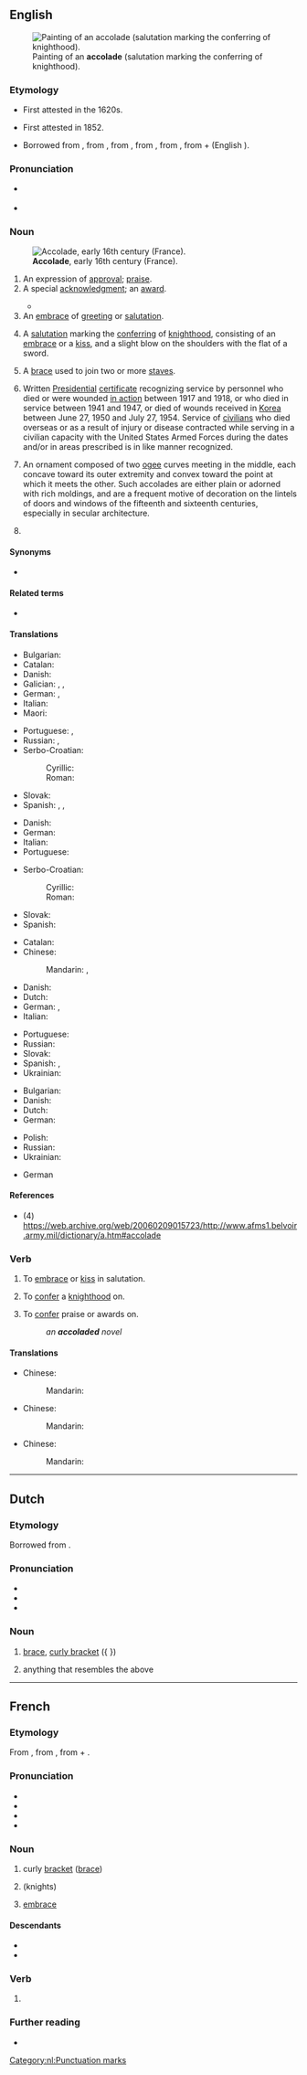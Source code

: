 ==English==
{{wikipedia|dab=accolade}}
[[File:Edmund_blair_leighton_accolade.jpg|thumb|upright|Painting of an '''accolade''' (salutation marking the conferring of knighthood).]]

===Etymology===
{{root|en|ine-pro|*kʷel-}}
* First attested in the 1620s.
* {{sense|award|praise}} First attested in 1852.
* Borrowed from {{bor|en|fr|accolade}}, from {{der|en|oc|acolada||an embrace}}, from {{m|oc|acolar||to embrace}}, from {{der|en|it|accollato}}, from {{der|en|VL.|accolare|accolāre|to hug around the neck}}, from {{der|en|la|ad-}} + {{m|la|collum||neck}} (English {{m|en|collar}}).

===Pronunciation===
* {{a|RP|US}} {{IPA|en|/ˈæk.ə.ˌleɪd/|/ˌæk.ə.ˈlɑd/}}
* {{audio|en|LL-Q1860 (eng)-Vealhurl-accolade.wav|Audio (UK)}}

===Noun===
{{en-noun}}
[[File:Image from page 061 of The Century dictionary and cyclopedia (1897) (14598482188).jpg|thumb|upright|'''Accolade''', early 16th century (France).]]

# An expression of [[approval]]; [[praise]].
# A special [[acknowledgment]]; an [[award]].
#: {{ux|en|This film is likely to pick up major '''accolades'''.}}
#* {{quote-journal
|en
|date=22 May 2016
|author=Phil McNulty
|title=Crystal Palace 1-2 Manchester United
|work=BBC
|url=http://www.bbc.com/sport/football/36292265
|page=
|passage=Rooney led Manchester United up the Wembley steps to collect the FA Cup and add a missing medal to his collection - a richly deserved '''accolade'''.}}
# An [[embrace]] of [[greeting]] or [[salutation]].
# {{lb|en|historical}} A [[salutation]] marking the [[conferring]] of [[knighthood]], consisting of an [[embrace]] or a [[kiss]], and a slight blow on the shoulders with the flat of a sword.
# {{lb|en|music}} A [[brace]] used to join two or more [[staves]].
# {{lb|en|US|military}} Written [[presidential|Presidential]] [[certificate]] recognizing service by personnel who died or were wounded [[in action]] between 1917 and 1918, or who died in service between 1941 and 1947, or died of wounds received in [[Korea]] between June 27, 1950 and July 27, 1954. Service of [[civilian]]s who died overseas or as a result of injury or disease contracted while serving in a civilian capacity with the United States Armed Forces during the dates and/or in areas prescribed is in like manner recognized.
# {{lb|en|architecture}} An ornament composed of two [[ogee]] curves meeting in the middle, each concave toward its outer extremity and convex toward the point at which it meets the other. Such accolades are either plain or adorned with rich moldings, and are a frequent motive of decoration on the lintels of doors and windows of the fifteenth and sixteenth centuries, especially in secular architecture.
# {{synonym of|en|curly bracket}}

====Synonyms====
* {{sense|expression of approval or praise}} {{l|en|panegyric}}

====Related terms====
* {{l|en|collar}}

====Translations====
{{trans-top|an expression of approval; praise}}
* Bulgarian: {{t+|bg|възхвала|f}}
* Catalan: {{t|ca|elogi|m}}
* Danish: {{t|da|akkolade|c}}
* Galician: {{t|gl|alaudo|m}}, {{t|gl|gabanza|f}}, {{t|gl|louvor|m}}
* German: {{t+|de|Anerkennung|f}}, {{t+|de|Lob|n}}
* Italian: {{t+|it|elogio|m}}
* Maori: {{t|mi|whakamanahau}}
{{trans-mid}}
* Portuguese: {{t+|pt|elogio|m}}, {{t+|pt|louvor|m}}
* Russian: {{t+|ru|похвала́|f}}, {{t+|ru|панеги́рик|m}}
* Serbo-Croatian:
*: Cyrillic: {{t|sh|по̏хвала}}
*: Roman: {{t+|sh|pȍhvala|f}}
* Slovak: {{t|sk|ovácie|f}}
* Spanish: {{t+|es|elogio|m}}, {{t|es|espaldarazo}}, {{t+|es|loor|m}}
{{trans-bottom}}

{{trans-top|a special acknowledgment; an award}}
* Danish: {{t|da|akkolade|c}}
* German: {{t+|de|Auszeichnung|f}}
* Italian: {{t+|it|riconoscimento|m}}
* Portuguese: {{t+|pt|reconhecimento|m}}
{{trans-mid}}
* Serbo-Croatian:
*: Cyrillic: {{t|sh|призна́ње|n}}
*: Roman: {{t+|sh|priznánje|n}}
* Slovak: {{t|sk|ocenenie|n}}
* Spanish: {{t+|es|galardón|f}}
{{trans-bottom}}

{{trans-top|a salutation marking the conferring of knighthood}}
* Catalan: {{t+|ca|bescollada|f}}
* Chinese:
*: Mandarin: {{t|cmn|剑面击肩礼}}, {{t|cmn|授予骑士称号}}
* Danish: {{t|da|akkolade|c}}
* Dutch: {{t+|nl|accolade|f}}
* German: {{t+|de|Ritterschlag|m}}, {{t+|de|Akkolade|f}}
* Italian: {{t+|it|ordinazione|f}}
{{trans-mid}}
* Portuguese: {{t|pt|acolada|f}}
* Russian: {{t+|ru|аккола́да|f}}
* Slovak: {{t|sk|pasovanie}}
* Spanish: {{t+|es|acolada|f}}, {{t|es|espaldarazo}}
* Ukrainian: {{t+|uk|акола́да|f}}
{{trans-bottom}}

{{trans-top|(music) a brace used to join two or more staves}}
* Bulgarian: {{t|bg|аколада}}
* Danish: {{t|da|akkolade|c}}
* Dutch: {{t+|nl|accolade|f}}
* German: {{t+|de|Akkolade|f}}
{{trans-mid}}
* Polish: {{t+|pl|akolada|f}}
* Russian: {{t+|ru|аккола́да|f}}
* Ukrainian: {{t+|uk|акола́да|f}}
{{trans-bottom}}

{{trans-top|(American military) written presidential certificate}}
{{trans-mid}}
{{trans-bottom}}

{{ttbc-top}}
* German {{t+check|de|Akkolade}}
{{trans-mid}}
{{trans-bottom}}

====References====
* (4) https://web.archive.org/web/20060209015723/http://www.afms1.belvoir.army.mil/dictionary/a.htm#accolade

===Verb===
{{en-verb}}

# {{lb|en|transitive}} To [[embrace]] or [[kiss]] in salutation.
# {{lb|en|transitive|historical}} To [[confer]] a [[knighthood]] on.
# {{lb|en|transitive}} To [[confer]] praise or awards on.
#: ''an '''accoladed''' novel''

====Translations====
{{trans-top|To embrace or kiss}}
* Chinese:
*: Mandarin: {{t|cmn|拥吻礼}}
{{trans-mid}}
{{trans-bottom}}

{{trans-top|To confer a knighthood on}}
* Chinese:
*: Mandarin: {{t|cmn|授予骑士称号}}
{{trans-mid}}
{{trans-bottom}}

{{trans-top|To confer a praise or an award on}}
* Chinese:
*: Mandarin: {{t|cmn|授奖于}}
{{trans-mid}}
{{trans-bottom}}

----

==Dutch==
{{wikipedia|lang=nl}}

===Etymology===
Borrowed from {{bor|nl|fr|accolade}}.

===Pronunciation===
* {{IPA|nl|/ɑkoːˈlaːdə/}}
* {{audio|nl|Nl-accolade.ogg|Audio}}
* {{hyphenation|nl|ac|co|la|de}}

===Noun===
{{nl-noun|f|-s|accoladetje}}

# {{lb|nl|punctuations}} [[brace]], [[curly bracket]] ({ })
# anything that resembles the above

[[Category:nl:Punctuation marks]]

----

==French==

===Etymology===
From {{der|fr|frp|acolada}}, from {{der|fr|it|-}}, from {{der|fr|la|ad-}} + {{m|la|collum||neck}}.

===Pronunciation===
* {{fr-IPA}}
* {{audio|fr|Fr-accolade.ogg|Audio (France, Paris)}}
* {{homophones|fr|accolades}}
* {{hyphenation|fr|a|cco|lade}}

===Noun===
{{fr-noun|f}}

# curly [[bracket]] ([[brace]])
# {{lb|fr|historical}} {{l|en|accolade}} (knights)
# [[embrace]]
#: {{syn|fr|embrassade}}

====Descendants====
* {{desc|da|akkolade|bor=1}}
* {{desc|de|Akkolade|bor=1}}

===Verb===
{{head|fr|verb form}}

# {{inflection of|fr|accolader||1//3|s|pres|ind//sub|;|2|s|impr}}

===Further reading===
* {{R:TLFi}}

{{C|fr|Punctuation marks}}
